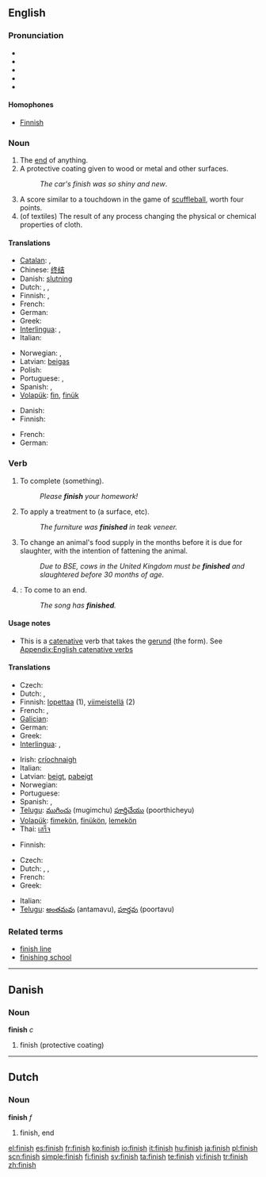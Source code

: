 ==English==

===Pronunciation===
* {{enPR|fĭn'ĭsh}}
* {{IPA|/ˈfɪnɪʃ/}}
* {{SAMPA|/"fInIS/}}
* {{audio|en-us-finish.ogg|Audio (US)}}
* {{audio|en-uk-finnish.ogg|Audio (UK)}}

====Homophones====
* [[Finnish]]

===Noun===
{{en-noun|es}}

# The [[end]] of anything.
# A protective coating given to wood or metal and other surfaces.
#: ''The car's finish was so shiny and new''.
# A score similar to a touchdown in the game of [[scuffleball]], worth four points.
# (of textiles) The result of any process changing the physical or chemical properties of cloth.

====Translations====

{{trans-top|end}}
* [[Catalan]]: {{t-|ca|meta|f}}, {{t-|ca|fita|f}}
* Chinese: [[终结]]
* Danish: [[slutning]] {{c}}
* Dutch: {{t-|nl|eindstreep|f}}, {{t-|nl|finish|f}}, {{t+|nl|meet|f}}
* Finnish: {{t+|fi|loppu}}, {{t+|fi|maali}}
* French: {{t+|fr|fin|f}}
* German: {{t+|de|Ende|n}}
* Greek: {{t+|el|τέλος|n|tr=télos|sc=Grek}}
* [[Interlingua]]: {{t-|ia|fin|xs=Interlingua}}, {{t-|ia|termination|xs=Interlingua}}
* Italian: {{t+|it|fine|f}}
{{trans-mid}}
* Norwegian: {{t|no|avslutning}} {{m|f}}, {{t|no|slutt|m}}
* Latvian: [[beigas]] {{f}}
* Polish: {{t+|pl|koniec|m}}
* Portuguese: {{t+|pt|fim|m}}, {{t+|pt|acabamento|m}}
* Spanish: {{t+|es|meta|f}}, {{t+|es|fin|m}}
* [[Volapük]]: [[fin]], [[finük]]
{{trans-bottom}}

{{trans-top|protective coating}}
* Danish: {{t-|da|finish|c}}
* Finnish: {{t-|fi|pintakäsittely}}
{{trans-mid}}
* French: {{t+|fr|fini|m}}
* German: {{t-|de|Lack|m}}
{{trans-bottom}}

{{trans-top|score in scuffleball}}
{{trans-mid}}
{{trans-bottom}}

===Verb===
{{en-verb|finishes|finishing|finished}}

# {{transitive}} To complete (something).
#: ''Please '''finish''' your homework!''
# {{transitive}} To apply a treatment to (a surface, etc).
#: ''The furniture was '''finished''' in teak veneer.''
# {{transitive}} To change an animal's food supply in the months before it is due for slaughter, with the intention of fattening the animal.
#: ''Due to BSE, cows in the United Kingdom must be '''finished''' and slaughtered before 30 months of age.''
# {{intransitive}}: To come to an end.
#: ''The song has '''finished'''.''

====Usage notes====
* {{sense|transitive, to complete}} This is a [[catenative]] verb that takes the [[gerund]] (the {{term|-ing}} form). See [[Appendix:English catenative verbs]]

====Translations====

{{trans-top|to complete}}
* Czech: {{t-|cs|dokončit}}
* Dutch: {{t+|nl|afwerken}}, {{t+|nl|beëindigen}}
* Finnish: [[lopettaa]] (1), [[viimeistellä]] (2)
* French: {{t+|fr|finir}}, {{t+|fr|achever}}
* [[Galician]]: {{t-|gl|acabar|xs=Galician}}
* German: {{t+|de|beenden}}
* Greek: {{t+|el|τελειώνω|tr=teleióno|sc=Grek}}
* [[Interlingua]]: {{t-|ia|finir|xs=Interlingua}}, {{t-|ia|terminar|xs=Interlingua}}
{{trans-mid}}
* Irish: [[críochnaigh]]
* Italian: {{t+|it|finire}}
* Latvian: [[beigt]], [[pabeigt]]
* Norwegian: {{t-|no|avslutte}}
* Portuguese: {{t+|pt|acabar}}
* Spanish: {{t+|es|acabar}}, {{t-|es|terminar}}
* [[Telugu]]: [[ముగించు]] (mugimchu) [[పూర్తిచేయు]] (poorthicheyu)
* [[Volapük]]: [[fimekön]], [[finükön]], [[lemekön]]
* Thai: [[เสร็จ]]
{{trans-bottom}}

{{trans-top|to apply a final treatment to}}
* Finnish: {{t-|fi|viimeistellä}}
{{trans-mid}}
{{trans-bottom}}

{{trans-top|to come to an end}}
* Czech: {{t-|cs|skončit}}
* Dutch: {{t-|nl|ophouden}}, {{t-|nl|eindigen}}, {{t-|nl|gedaan zijn}}
* French: {{t+|fr|finir}}
* Greek: {{t+|el|τελειώνω|tr=teleióno|sc=Grek}}
{{trans-mid}}
* Italian: {{t+|it|finire}}
* [[Telugu]]: [[అంతమవు]] (antamavu), [[పూర్తవు]] (poortavu)
{{trans-bottom}}

===Related terms===
* [[finish line]]
* [[finishing school]]

----

==Danish==

===Noun===
'''finish''' ''c''

# finish (protective coating)

----

==Dutch==

===Noun===
'''finish''' ''f''

# finish, end

[[el:finish]]
[[es:finish]]
[[fr:finish]]
[[ko:finish]]
[[io:finish]]
[[it:finish]]
[[hu:finish]]
[[ja:finish]]
[[pl:finish]]
[[scn:finish]]
[[simple:finish]]
[[fi:finish]]
[[sv:finish]]
[[ta:finish]]
[[te:finish]]
[[vi:finish]]
[[tr:finish]]
[[zh:finish]]